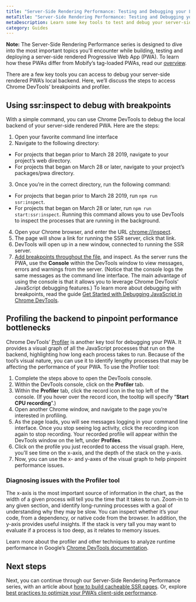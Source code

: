 ```yaml
---
title: "Server-Side Rendering Performance: Testing and Debugging your Local Backend"
metaTitle: "Server-Side Rendering Performance: Testing and Debugging your Local Backend"
metaDescription: Learn some key tools to test and debug your server-side rendered PWA's local backend.
category: Guides
---
```


<Callout type="info">
    <strong>Note:</strong> The Server-Side Rendering Performance series is designed to dive into the most important topics you'll encounter while building, testing and deploying a server-side rendered Progressive Web App (PWA). To learn how these PWAs differ from Mobify’s tag-loaded PWAs, read our <a href="../../../get-started/architecture/overview#two-types-of-pwass">overview</a>.
</Callout>

There are a few key tools you can access to debug your server-side rendered PWA’s local backend. Here, we’ll discuss the steps to access Chrome DevTools’ breakpoints and profiler.

## Using ssr:inspect to debug with breakpoints

With a simple command, you can use Chrome DevTools to debug the local backend of your server-side rendered PWA. Here are the steps:

1. Open your favorite command line interface
2. Navigate to the following directory:
- For projects that began prior to March 28 2019, navigate to your project’s web directory.
- For projects that began on March 28 or later, navigate to your project’s packages/pwa directory.
3. Once you’re in the correct directory, run the following command:
- For projects that began prior to March 28 2019, run `npm run ssr:inspect`.
- For projects that began on March 28 or later, run `npm run start:ssr:inspect`. Running this command allows you to use DevTools to inspect the processes that are running in the background.
4. Open your Chrome browser, and enter the URL [chrome://inspect](chrome://inspect).
5. The page will show a link for running the SSR server, click that link.
6. DevTools will open up in a new window, connected to running the SSR server.
7. [Add breakpoints throughout the file](https://developers.google.com/web/tools/chrome-devtools/javascript/breakpoints), and inspect. As the server runs the PWA, use the **Console** within the DevTools window to view messages, errors and warnings from the server. (Notice that the console logs the same messages as the command line interface. The main advantage of using the console is that it allows you to leverage Chrome DevTools’ JavaScript debugging features.) To learn more about debugging with breakpoints, read the guide [Get Started with Debugging JavaScript in Chrome DevTools](https://developers.google.com/web/tools/chrome-devtools/javascript/).

## Profiling the backend to pinpoint performance bottlenecks

Chrome DevTools’ [Profiler](https://developers.google.com/web/updates/2016/12/devtools-javascript-cpu-profile-migration) is another key tool for debugging your PWA. It provides a visual graph of all the JavaScript processes that run on the backend, highlighting how long each process takes to run. Because of the tool’s visual nature, you can use it to identify lengthy processes that may be affecting the performance of your PWA. To use the Profiler tool:

1. Complete the steps above to open the DevTools console.
2. Within the DevTools console, click on the **Profiler** tab.
3. Within the **Profiler** tab, click the record icon in the top left of the console. (If you hover over the record icon, the tooltip will specify “**Start CPU recording**”.)
4. Open another Chrome window, and navigate to the page you’re interested in profiling.
5. As the page loads, you will see messages logging in your command line interface. Once you stop seeing log activity, click the recording icon again to stop recording. Your recorded profile will appear within the DevTools window on the left, under **Profiles**.
6. Click on the profile you just recorded to access the visual graph. Here, you’ll see time on the x-axis, and the depth of the stack on the y-axis.
7. Now, you can use the x- and y-axes of the visual graph to help pinpoint performance issues.

### Diagnosing issues with the Profiler tool

The x-axis is the most important source of information in the chart, as the width of a given process will tell you the time that it takes to run. Zoom-in to any given section, and identify long-running processes with a goal of understanding why they may be slow. You can inspect whether it’s your code, from a dependency, or native code from the browser. In addition, the y-axis provides useful insights. If the stack is very tall you may want to evaluate if a process is too deep, as it relates to memory issues.

Learn more about the profiler and other techniques to analyze runtime performance in Google’s [Chrome DevTools documentation](https://developers.google.com/web/tools/chrome-devtools/rendering-tools/).

## Next steps

Next, you can continue through our Server-Side Rendering Performance series, with an article about [how to build cacheable SSR pages](ssr-performance-caching-overview). Or, explore [best practices to optimize your PWA’s client-side performance](client-side-performance).
